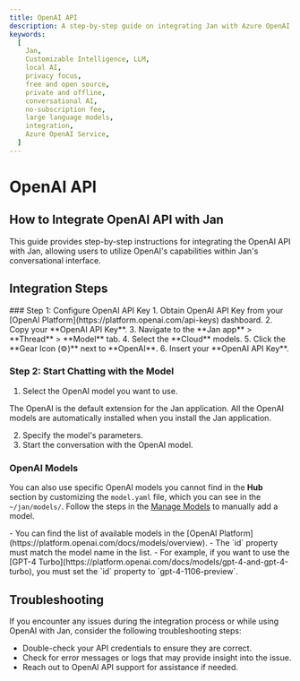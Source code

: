 ```yaml
---
title: OpenAI API
description: A step-by-step guide on integrating Jan with Azure OpenAI.
keywords:
  [
    Jan,
    Customizable Intelligence, LLM,
    local AI,
    privacy focus,
    free and open source,
    private and offline,
    conversational AI,
    no-subscription fee,
    large language models,
    integration,
    Azure OpenAI Service,
  ]
---
```





# OpenAI API

## How to Integrate OpenAI API with Jan
This guide provides step-by-step instructions for integrating the OpenAI API with Jan, allowing users to utilize OpenAI's capabilities within Jan's conversational interface.

## Integration Steps
<Steps>
### Step 1: Configure OpenAI API Key
1. Obtain OpenAI API Key from your [OpenAI Platform](https://platform.openai.com/api-keys) dashboard.
2. Copy your **OpenAI API Key**.
3. Navigate to the **Jan app** > **Thread** > **Model** tab.
4. Select the **Cloud** models.
5. Click the **Gear Icon (⚙️)** next to **OpenAI**.
6. Insert your **OpenAI API Key**.

### Step 2: Start Chatting with the Model

1. Select the OpenAI model you want to use.

<Callout type='info'>
The OpenAI is the default extension for the Jan application. All the OpenAI models are automatically installed when you install the Jan application.
</Callout>

2. Specify the model's parameters.
3. Start the conversation with the OpenAI model.
</Steps>

### OpenAI Models

You can also use specific OpenAI models you cannot find in the **Hub** section by customizing the `model.yaml` file, which you can see in the `~/jan/models/`. Follow the steps in the [Manage Models](/docs/models/manage-models) to manually add a model.

<Callout type='info'>
- You can find the list of available models in the [OpenAI Platform](https://platform.openai.com/docs/models/overview).
- The `id` property must match the model name in the list.
  - For example, if you want to use the [GPT-4 Turbo](https://platform.openai.com/docs/models/gpt-4-and-gpt-4-turbo), you must set the `id` property to `gpt-4-1106-preview`.
</Callout>

## Troubleshooting

If you encounter any issues during the integration process or while using OpenAI with Jan, consider the following troubleshooting steps:

- Double-check your API credentials to ensure they are correct.
- Check for error messages or logs that may provide insight into the issue.
- Reach out to OpenAI API support for assistance if needed.